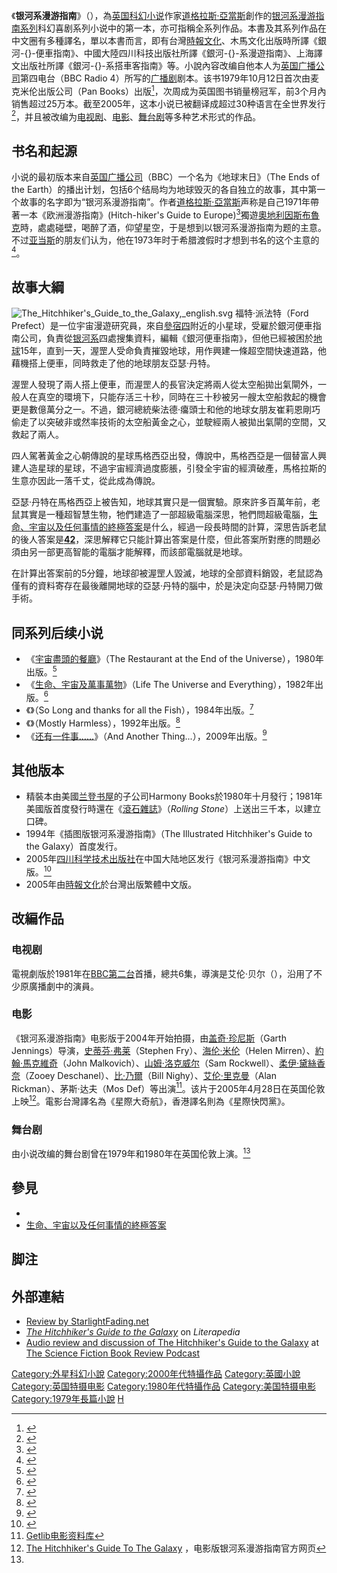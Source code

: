 {{noteTA
|T=zh-cn:银河系漫游指南 (小说); zh-tw:銀河便車指南 (小說);
|1=zh-cn:银河系漫游指南; zh-tw:銀河便車指南;
|2=zh-cn:超空间快速通道; zh-tw:超空間快速道路;
|3=zh-cn:欧洲漫游指南; zh-tw:歐洲便車指南;
|4=zh-cn:基本无害; zh-tw:大部無害;
|5=zh-cn:还有一件事……; zh-tw:啊，還有一件事……;
}}
{{Infobox Book
| name = 银河系漫游指南
| title_orig = 
| translator = 
| image = [[Image:Hitchhiker's_Guide_(book_cover).jpg|150px]]
| image_caption = 1990年代美国出版的《银河系漫游指南》的封面，配图是关于书中讲述的关于“42”的故事。
| author = [[道格拉斯·亞當斯|道格拉斯·亞當斯]]
| illustrator = 
| cover_artist = 
| country = 英国
| language = 英语
| series = [[银河系漫游指南系列|银河系漫游指南系列]]
| genre = [[科幻小说|科幻小说]]
| publisher = Pan Books
| release_date = 1979年10月12日
| media_type = 
| pages = 180
| isbn = 0-330-25864-8
| oclc =  24722438
| preceded_by = 
| followed_by = 《[[宇宙盡頭的餐廳|宇宙盡頭的餐廳]]》
}}

《'''银河系漫游指南'''》（{{lang-en|'''The Hitchhiker's Guide to the Galaxy'''}}），為[[英国|英国]][[科幻小说|科幻小说]]作家[[道格拉斯·亞當斯|道格拉斯·亞當斯]]創作的[[银河系漫游指南系列|银河系漫游指南系列]]科幻喜剧系列小说中的第一本，亦可指稱全系列作品。本書及其系列作品在中文圈有多種譯名，單以本書而言，即有台灣[[時報文化|時報文化]]、木馬文化出版時所譯《銀河-{}-便車指南》、中國大陸四川科技出版社所譯《銀河-{}-系漫遊指南》、上海譯文出版社所譯《銀河-{}-系搭車客指南》等。小說內容改编自他本人为[[英国广播公司|英国广播公司]]第四电台（BBC Radio 4）所写的[[广播剧|广播剧]]剧本。该书1979年10月12日首次由麦克米伦出版公司（Pan Books）出版<ref name="Biography">{{cite book|last=Webb|first=Nick|title=Wish You Were Here: The Official Biography of Douglas Adams|url=https://archive.org/details/wishyouwerehereo0000webb|publisher=Headline|date=6 October 2003|location=Chatham, Kent|pages=[https://archive.org/details/wishyouwerehereo0000webb/page/157 157]|isbn=0-7553-1155-8}}</ref>，次周成为英国图书销量榜冠军，前3个月內销售超过25万本。截至2005年，这本小说已被翻译成超过30种语言在全世界发行<ref name="Simpson">{{cite book | author=Simpson, M. J. | title=The Pocket Essential Hitchhiker's Guide | edition=Second Edition | publisher=Pocket Essentials | year=2005|isbn=1-904048-46-3|pages = 120}}</ref>，并且被改编为[[电视剧|电视剧]]、[[电影|电影]]、[[舞台剧|舞台剧]]等多种艺术形式的作品。

== 书名和起源 ==

小说的最初版本来自[[英国广播公司|英国广播公司]]（BBC）一个名为《地球末日》（The Ends of the Earth）的播出计划，包括6个结局均为地球毁灭的各自独立的故事，其中第一个故事的名字即为“银河系漫游指南”。作者[[道格拉斯·亞當斯|道格拉斯·亞當斯]]声称是自己1971年帶著一本《欧洲漫游指南》(Hitch-hiker's Guide to Europe)<ref>{{cite book | author=Ken Welsh | title=Hitch-hiker's Guide to Europe| publisher=Pan Books | year=1971|isbn=0-8128-1446-0}}</ref>獨遊[[奧地利|奧地利]][[因斯布魯克|因斯布魯克]]時，處處碰壁，喝醉了酒，仰望星空，于是想到以银河系漫游指南为题的主意。不过[[道格拉斯·亞當斯|亚当斯]]的朋友们认为，他在1973年时于希腊渡假时才想到书名的这个主意的<ref>{{cite book | author=Simpson, M. J. | title=Hitchhiker: A Biography of Douglas Adams | url=https://archive.org/details/hitchhikerbiogra0000simp | edition=First US Edition | publisher=Justin Charles & Co. | year=2003 | isbn=1-932112-17-0 | pages = [https://archive.org/details/hitchhikerbiogra0000simp/page/340 340]}}</ref>。

== 故事大綱 ==
[[File:The_Hitchhiker's_Guide_to_the_Galaxy,_english.svg|thumb]]
福特·派法特（Ford Prefect）是一位宇宙漫遊研究員，來自[[參宿四|參宿四]]附近的小星球，受雇於銀河便車指南公司，負責從[[银河系|银河系]]四處搜集資料，編輯《銀河便車指南》，但他已經被困於[[地球|地球]]15年，直到一天，渥罡人受命負責摧毀地球，用作興建一條超空間快速道路，他藉機搭上便車，同時救走了他的地球朋友亞瑟·丹特。

渥罡人發現了兩人搭上便車，而渥罡人的長官決定將兩人從太空船拋出氣閘外，一般人在真空的環境下，只能存活三十秒，同時在三十秒被另一艘太空船救起的機會更是數億萬分之一。不過，銀河總統柴法德·癟頭士和他的地球女朋友崔莉恩剛巧偷走了以突破非或然率技術的太空船黃金之心，並駛經兩人被拋出氣閘的空間，又救起了兩人。

四人駕著黃金之心朝傳說的星球馬格西亞出發，傳說中，馬格西亞是一個替富人興建人造星球的星球，不過宇宙經濟過度膨脹，引發全宇宙的經濟破產，馬格拉斯的生意亦因此一落千丈，從此成為傳說。

亞瑟·丹特在馬格西亞上被告知，地球其實只是一個實驗。原來許多百萬年前，老鼠其實是一種超智慧生物，牠們建造了一部超級電腦深思，牠們問超級電腦，[[生命、宇宙以及任何事情的終極答案|生命、宇宙以及任何事情的終極答案]]是什么，經過一段長時間的計算，深思告訴老鼠的後人答案是'''[[生命、宇宙以及任何事情的終極答案|42]]'''，深思解釋它只能計算出答案是什麼，但此答案所對應的問題必須由另一部更高智能的電腦才能解釋，而該部電腦就是地球。

在計算出答案前的5分鐘，地球卻被渥罡人毀滅，地球的全部資料銷毀，老鼠認為僅有的資料寄存在最後離開地球的亞瑟·丹特的腦中，於是決定向亞瑟·丹特開刀做手術。

==同系列后续小说==
* 《[[宇宙盡頭的餐廳|宇宙盡頭的餐廳]]》（The Restaurant at the End of the Universe），1980年出版。<ref name="Restarant">{{cite book|last=Adams|first=Douglas|title=The Restaurant at the End of the Universe|publisher=Pan Books|date=1980|location=UK|ISBN=0-345-39181-0}}</ref>
* 《[[生命、宇宙及萬事萬物|生命、宇宙及萬事萬物]]》（Life The Universe and Everything），1982年出版。<ref name="Life">{{cite book|last=Adams|first=Douglas|title=Life The Universe and Everything|publisher=Pan Books|date=1982|location=UK|ISBN=0-345-39182-9}}</ref>
* 《{{link-en|掰掰，謝謝你們的魚啦|So_Long,_and_Thanks_for_All_the_Fish}}》（So Long and thanks for all the Fish），1984年出版。<ref name="fish">{{cite book|last=Adams|first=Douglas|title=So Long and thanks for all the Fish|publisher=Pan Books|date=1984|location=UK|ISBN=0-330-28700-1}}</ref>
* 《{{link-en|大部無害|Mostly_Harmless}}》（Mostly Harmless），1992年出版。<ref name="Harmless">{{cite book|last=Adams|first=Douglas|title=Mostly Harmless|publisher=Pan Books|date=1992|location=UK|ISBN=0-330-32311-3}}</ref>
* 《[[还有一件事……|还有一件事……]]》（And Another Thing...），2009年出版。<ref name="Another">{{cite book|last=Colfer|first=Eoin|title=And Another Thing...|url=https://archive.org/details/andanotherthingd00colf|publisher=Pan Books|date=2009|location=UK|ISBN=978-1-4013-2358-5}}</ref>

==其他版本==
*精裝本由美國[[兰登书屋|兰登书屋]]的子公司Harmony Books於1980年十月發行；1981年美國版首度發行時還在《[[滾石雜誌|滾石雜誌]]》（''Rolling Stone''）上送出三千本，以建立口碑。
*1994年《插图版银河系漫游指南》（The Illustrated Hitchhiker's Guide to the Galaxy）首度发行。
*2005年[[四川科学技术出版社|四川科学技术出版社]]在中国大陆地区发行《银河系漫游指南》中文版。<ref name="中文版">{{cite book|author=[[道格拉斯·亚当斯|道格拉斯·亚当斯]]|title=银河系漫游指南|publisher=四川科学技术出版社|date=2005|location=中国|ISBN=753645757X}}</ref>   
*2005年由[[時報文化|時報文化]]於台灣出版繁體中文版。

==改編作品==
===电视剧===
電視劇版於1981年在[[英國廣播公司第二台|BBC第二台]]首播，總共6集，導演是艾伦·贝尔（{{link-en|Alan J. W. Bell|}}），沿用了不少原廣播劇中的演員。
===电影===
{{main|银河系漫游指南_(电影)}}
《银河系漫游指南》电影版于2004年开始拍摄，由[[加斯·詹宁斯|盖奇·珍尼斯]]（Garth Jennings）导演，[[史蒂芬·弗莱|史蒂芬·弗莱]]（Stephen Fry）、[[海伦·米伦|海伦·米伦]]（Helen Mirren）、[[約翰·馬克維奇|約翰·馬克維奇]]（John Malkovich）、[[山姆·洛克威尔|山姆·洛克威尔]]（Sam Rockwell）、[[柔伊·黛絲香奈|柔伊·黛絲香奈]]（Zooey Deschanel）、[[比·乃爾|比·乃爾]]（Bill Nighy）、[[艾倫·里克曼|艾伦·里克曼]]（Alan Rickman）、茅斯·达夫（Mos Def）等出演<ref>[http://www.getlib.com/title/tt0371724 Getlib电影资料库]{{dead link|date=2018年1月 |bot=InternetArchiveBot |fix-attempted=yes }}</ref>。该片于2005年4月28日在英国伦敦上映<ref>[http://hitchhikers.movies.go.com/ The Hitchhiker's Guide To The Galaxy] {{webarchive|url=https://web.archive.org/web/20040528161746/http://hitchhikers.movies.go.com/ |date=2004-05-28 }}，电影版银河系漫游指南官方网页</ref>。電影台灣譯名為《星際大奇航》，香港譯名則為《星際快閃黨》。

===舞台剧===
由小说改编的舞台剧曾在1979年和1980年在英国伦敦上演。<ref name="Simpson"></ref>

== 參見 ==
* {{link-en|《银河系漫游指南》短语|Phrases from The Hitchhiker's Guide to the Galaxy}}
* [[生命、宇宙以及任何事情的終極答案|生命、宇宙以及任何事情的終極答案]]

==脚注==
{{reflist}}

==外部連結==
* [https://web.archive.org/web/20090521094247/http://starlightfading.net/book_reviews/science_fiction/the_hitchhikers_guide_to_the_galaxy_by_douglas_adams.html Review by StarlightFading.net]
* [https://web.archive.org/web/20150206201508/http://literapedia.wikispaces.com/The%20Hitchhiker%27s%20Guide%20to%20the%20Galaxy ''The Hitchhiker's Guide to the Galaxy''] on ''Literapedia''
* [http://www.sfbrp.com/archives/125 Audio review and discussion of The Hitchhiker's Guide to the Galaxy] {{Wayback|url=http://www.sfbrp.com/archives/125 |date=20100525165825 }}  at [http://www.sfbrp.com/ The Science Fiction Book Review Podcast] {{Wayback|url=http://www.sfbrp.com/ |date=20190203001916 }}

{{Authority control}}
{{DEFAULTSORT:Hitchhiker's Guide to the Galaxy, The}}
[[Category:外星科幻小說|Category:外星科幻小說]]
[[Category:2000年代特攝作品|Category:2000年代特攝作品]]
[[Category:英國小說|Category:英國小說]]
[[Category:英国特摄电影|Category:英国特摄电影]]
[[Category:1980年代特攝作品|Category:1980年代特攝作品]]
[[Category:美国特摄电影|Category:美国特摄电影]]
[[Category:1979年長篇小說|Category:1979年長篇小說]]
[[Category:英格蘭小說|H]]